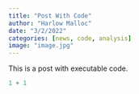 ```yaml
---
title: "Post With Code"
author: "Harlow Malloc"
date: "3/2/2022"
categories: [news, code, analysis]
image: "image.jpg"
---
```


This is a post with executable code.

```r
1 + 1
```
